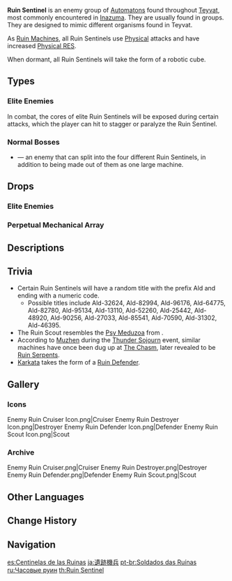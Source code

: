 {{Terminology Infobox
|image        = Ruin Sentinel.png
|type         = Enemy Groups
|type2        = Automatons
|type3        = Ruin Machines
}}
'''Ruin Sentinel''' is an enemy group of [[Automatons]] found throughout [[Teyvat]], most commonly encountered in [[Inazuma]]. They are usually found in groups. They are designed to mimic different organisms found in Teyvat.

As [[Ruin Machines]], all Ruin Sentinels use [[Physical]] attacks and have increased [[Physical RES]].

When dormant, all Ruin Sentinels will take the form of a robotic cube.

==Types==
===Elite Enemies===
In combat, the cores of elite Ruin Sentinels will be exposed during certain attacks, which the player can hit to stagger or paralyze the Ruin Sentinel.
{{Enemies by Category List|Ruin Sentinels}}

===Normal Bosses===
*{{Enemy|Perpetual Mechanical Array}} &mdash; an enemy that can split into the four different Ruin Sentinels, in addition to being made out of them as one large machine.

==Drops==
===Elite Enemies===
{{Drops Table|type=Ruin Sentinels}}

===Perpetual Mechanical Array===
{{Card|Perpetual Heart|WL 0+|stars=1}}{{Card|Prithiva Topaz Sliver|WL 0+|stars=1}}{{Card|Prithiva Topaz Fragment|WL 2+|stars=1}}{{Card|Prithiva Topaz Chunk|WL 4+|stars=1}}{{Card|Prithiva Topaz Gemstone|WL 6+|stars=1}}{{Card|Shivada Jade Sliver|WL 0+|stars=1}}{{Card|Shivada Jade Fragment|WL 2+|stars=1}}{{Card|Shivada Jade Chunk|WL 4+|stars=1}}{{Card|Shivada Jade Gemstone|WL 6+|stars=1}}{{Artifact Set|Lucky Dog|2-3}}{{Artifact Set|Berserker|3-4}}{{Artifact Set|The Exile|3-4}}{{Artifact Set|Prayers to Springtime|3-4}}{{Artifact Set|Gladiator's Finale|4-5}}{{Artifact Set|Wanderer's Troupe|4-5}}

==Descriptions==
{{Description|Various bizarrely-shaped machines that have taken different forms and functions as an adaptation to different goals.<br>Legend has it that they were war machines left behind by [[Khaenri'ah|a nation that has now been destroyed]]. Leaving its hard armor and powerful abilities aside, some believe that the design of these ruin machines has greater value in the study of biomimesis than the more common [[Ruin Guard]]s.|[[Adventurer Handbook]]}}

==Trivia==
* Certain Ruin Sentinels will have a random title with the prefix Ald and ending with a numeric code.
** Possible titles include Ald-32624, Ald-82994, Ald-96176, Ald-64775, Ald-82780, Ald-95134, Ald-13110, Ald-52260, Ald-25442, Ald-48920, Ald-90256, Ald-27033, Ald-85541, Ald-70590, Ald-31302, Ald-46395.
* The Ruin Scout resembles the [https://honkai-impact-3rd-archives.fandom.com/wiki/Honkai_Beast#Jellyfish Psy Meduzoa] from ''{{w|Honkai Impact 3rd}}''.
* According to [[Muzhen]] during the [[Thunder Sojourn]] event, similar machines have once been dug up at [[The Chasm (Subregion)|The Chasm]], later revealed to be [[Ruin Serpent]]s.
* [[Karkata]] takes the form of a [[Ruin Defender]].

==Gallery==
===Icons===
<gallery>
Enemy Ruin Cruiser Icon.png|Cruiser
Enemy Ruin Destroyer Icon.png|Destroyer
Enemy Ruin Defender Icon.png|Defender
Enemy Ruin Scout Icon.png|Scout
</gallery>

===Archive===
<gallery>
Enemy Ruin Cruiser.png|Cruiser
Enemy Ruin Destroyer.png|Destroyer
Enemy Ruin Defender.png|Defender
Enemy Ruin Scout.png|Scout
</gallery>

==Other Languages==
{{Other Languages
|en      = Ruin Sentinel
|zhs     = 遗迹机兵
|zhs_rm  = Yíjì Jībīng
|zht     = 遺蹟機兵
|zht_rm  = Yíjī Jībīng
|zh_tl   = Ruin Mechanical Soldiers
|ja      = 遺跡機兵
|ja_rm   = Iseki Kihei{{Assumed}}
|ja_tl   = Ruin Mechanical Soldiers
|ko      = {{tt|유적|遺蹟}} {{tt|기계|機械}} {{tt|병사|兵士}}
|ko_tl   = Ruins Machine Soldiers
|es      = Centinela de las Ruinas
|es_tl   = Ruin Sentinel
|fr      = Sentinelle des ruines
|fr_tl   = Ruin Sentinel
|ru      = Часовой руин
|ru_tl   = Ruin Sentinel
|th      = Ruin Sentinel
|vi      = Lính Máy {{tt|Di Tích|遺跡}}
|vi_tl   = Ruins Machine Soldiers
|de      = Ruinensoldat
|de_tl   = Ruin Soldier
|id      = Ruin Sentinel
|pt      = Soldado das Ruínas
|pt_tl   = 
|tr      = Harabe Nöbetçileri
|tr_tl   = 
|it      = Sentinelle delle rovine
|it_tl   = Sentinels of the Ruins
}}

==Change History==
{{Change History|2.0}}

==Navigation==
{{Enemy Navbox|Elite}}

[[es:Centinelas de las Ruinas]]
[[ja:遺跡機兵]]
[[pt-br:Soldados das Ruínas]]
[[ru:Часовые руин]]
[[th:Ruin Sentinel]]